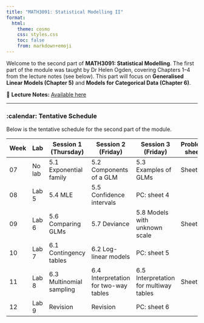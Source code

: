 ```yaml
---
title: "MATH3091: Statistical Modelling II"
format:
  html:
    theme: cosmo
    css: styles.css
    toc: false
    from: markdown+emoji
---
```


Welcome to the second part of **[MATH3091: Statistical Modelling]{.attention}**. The first part of the module was taught by Dr Helen Ogden, covering Chapters 1–4 from the lecture notes (see below). This part will focus on **Generalised Linear Models (Chapter 5)** and **Models for Categorical Data (Chapter 6)**.

📖 **Lecture Notes:** [Available here](https://heogden.github.io/math3091/){target="_blank"}

---

### :calendar: **Tentative Schedule**  

Below is the tentative schedule for the second part of the module.   

:::{.small-text}
| Week | Lab   | Session 1 (Thursday) | Session 2 (Friday) | Session 3 (Friday) | Problem sheet |
| ---- | ------- | ---------------- | ----------------- | ----------------- | ------------- |
| 07 | No lab  | 5.1 Exponential family | 5.2 Components of a GLM | 5.3 Examples of GLMs | Sheet 4 |
| 08 | Lab 5   | 5.4 MLE | 5.5 Confidence intervals | PC: sheet 4 | |
| 09 | Lab 6   | 5.6 Comparing GLMs | 5.7 Deviance | 5.8 Models with unknown scale | Sheet 5 |
| 10 | Lab 7   | 6.1 Contingency tables | 6.2 Log-linear models | PC: sheet 5 | |
| 11 | Lab 8   | 6.3 Multinomial sampling | 6.4 Interpretation for two-way tables | 6.5 Interpretation for multiway tables | Sheet 6 |
| 12 | Lab 9  | Revision | Revision | PC: sheet 6 | |
:::
